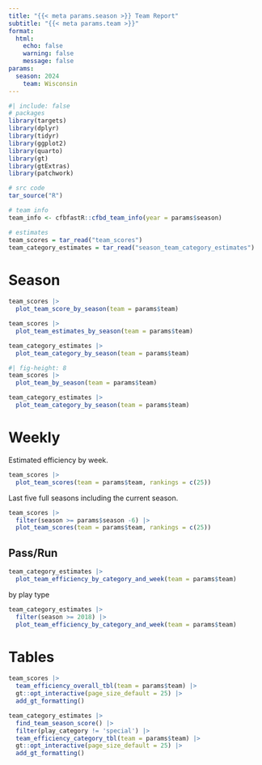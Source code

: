```yaml
---
title: "{{< meta params.season >}} Team Report"
subtitle: "{{< meta params.team >}}"
format: 
  html:
    echo: false
    warning: false
    message: false
params: 
  season: 2024
    team: Wisconsin
---
```



```r
#| include: false
# packages
library(targets)
library(dplyr)
library(tidyr)
library(ggplot2)
library(quarto)
library(gt)
library(gtExtras)
library(patchwork)

# src code
tar_source("R")

# team info
team_info <- cfbfastR::cfbd_team_info(year = params$season)

# estimates
team_scores = tar_read("team_scores")
team_category_estimates = tar_read("season_team_category_estimates")

```

# Season

```r

team_scores |>
  plot_team_score_by_season(team = params$team)
```

```r

team_scores |>
  plot_team_estimates_by_season(team = params$team)

```

```r

team_category_estimates |>
  plot_team_category_by_season(team = params$team)

```



```r
#| fig-height: 8
team_scores |>
  plot_team_by_season(team = params$team)
```


```r

team_category_estimates |>
  plot_team_category_by_season(team = params$team)

```

# Weekly

Estimated efficiency by week.

```r

team_scores |>
  plot_team_scores(team = params$team, rankings = c(25))
```

Last five full seasons including the current season.

```r

team_scores |>
  filter(season >= params$season -6) |>
  plot_team_scores(team = params$team, rankings = c(25))

```

## Pass/Run

```r

team_category_estimates |>
  plot_team_efficiency_by_category_and_week(team = params$team)

```

by play type

```r

team_category_estimates |>
  filter(season >= 2018) |>
  plot_team_efficiency_by_category_and_week(team = params$team)
```

# Tables

```r

team_scores |>
  team_efficiency_overall_tbl(team = params$team) |>
  gt::opt_interactive(page_size_default = 25) |>
  add_gt_formatting()

```


```r

team_category_estimates |> 
  find_team_season_score() |>
  filter(play_category != 'special') |>
  team_efficiency_category_tbl(team = params$team) |>
  gt::opt_interactive(page_size_default = 25) |>
  add_gt_formatting()

```